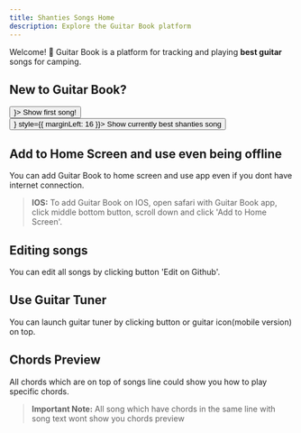 ```yaml
---
title: Shanties Songs Home
description: Explore the Guitar Book platform
---
```



Welcome! 👋 Guitar Book is a platform for tracking and playing **best guitar** songs for camping.

<DocsetMenu />

## New to Guitar Book?

<div>
  <Button size="large" color={colors.primary} as={<Link to="/fast/bitwa" />}>
    Show first song!
  </Button>
  <Button size="large" as={<Link to="/fuck-it/ballada-o-cyckach-2" />} style={{ marginLeft: 16 }}>
    Show currently best shanties song
  </Button>
</div>

## Add to Home Screen and use even being offline

You can add Guitar Book to home screen and use app even if you dont have internet connection.

> **IOS:** To add Guitar Book on IOS, open safari with Guitar Book app, click middle bottom button, scroll down and click 'Add to Home Screen'.

## Editing songs

You can edit all songs by clicking button 'Edit on Github'.

## Use Guitar Tuner

You can launch guitar tuner by clicking button or guitar icon(mobile version) on top.

## Chords Preview

All chords which are on top of songs line could show you how to play specific chords.

> **Important Note:** All song which have chords in the same line with song text wont show you chords preview
